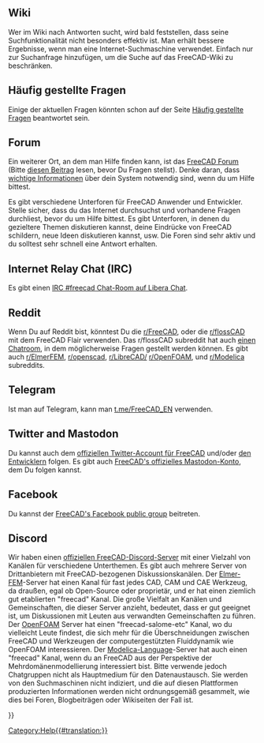 <languages/>

==Wiki==

Wer im Wiki nach Antworten sucht, wird bald feststellen, dass seine Suchfunktionalität nicht besonders effektiv ist. Man erhält bessere Ergebnisse, wenn man eine Internet-Suchmaschine verwendet. Einfach nur {{Value|site:wiki.freecad.org}} zur Suchanfrage hinzufügen, um die Suche auf das FreeCAD-Wiki zu beschränken.

<span id="FAQ"></span>
==Häufig gestellte Fragen==

Einige der aktuellen Fragen könnten schon auf der Seite [[Frequently_asked_questions/de|Häufig gestellte Fragen]] beantwortet sein.

==Forum==

Ein weiterer Ort, an dem man Hilfe finden kann, ist das [https://forum.freecad.org/viewforum.php?f=3  FreeCAD Forum] (Bitte [https://forum.freecad.org/viewtopic.php?f=3&t=2264 diesen Beitrag] lesen, bevor Du Fragen stellst). Denke daran, dass [[Important information/de|wichtige Informationen]] über dein System notwendig sind, wenn du um Hilfe bittest.

Es gibt verschiedene Unterforen für FreeCAD Anwender und Entwickler. Stelle sicher, dass du das Internet durchsuchst und vorhandene Fragen durchliest, bevor du um Hilfe bittest. Es gibt Unterforen, in denen du gezieltere Themen diskutieren kannst, deine Eindrücke von FreeCAD schildern, neue Ideen diskutieren kannst, usw. Die Foren sind sehr aktiv und du solltest sehr schnell eine Antwort erhalten.

==Internet Relay Chat (IRC)==

Es gibt einen [https://web.libera.chat/#freecad IRC #freecad Chat-Room auf Libera Chat].

==Reddit==

Wenn Du auf Reddit bist, könntest Du die [https://www.reddit.com/r/FreeCAD/ r/FreeCAD], oder die [https://www.reddit.com/r/flossCAD/ r/flossCAD] mit dem FreeCAD Flair verwenden. Das r/flossCAD subreddit hat auch [https://s.reddit.com/channel/300896_dfacaa912e069e3d3f7e55e5cedfb25483d8d68a einen Chatroom], in dem möglicherweise Fragen gestellt werden können. Es gibt auch [https://www.reddit.com/r/ElmerFEM/ r/ElmerFEM], [https://www.reddit.com/r/openscad/ r/openscad], [https://www.reddit.com/r/LibreCAD/ r/LibreCAD/] [https://www.reddit.com/r/OpenFOAM/ r/OpenFOAM], und [https://www.reddit.com/r/Modelica/ r/Modelica] subreddits.

==Telegram==

Ist man auf Telegram, kann man [https://t.me/FreeCAD_EN t.me/FreeCAD_EN] verwenden.

==Twitter and Mastodon==

Du kannst auch dem [https://twitter.com/FreeCADNews offiziellen Twitter-Account für FreeCAD] und/oder [https://twitter.com/fsfarimani/lists/freecad den Entwicklern] folgen. Es gibt auch [https://fosstodon.org/@FreeCAD FreeCAD's offizielles Mastodon-Konto], dem Du folgen kannst. 

==Facebook==

Du kannst der [https://www.facebook.com/groups/416491481766626 FreeCAD's Facebook public group] beitreten.

==Discord==

Wir haben einen [https://discord.gg/w2cTKGzccC offiziellen FreeCAD-Discord-Server] mit einer Vielzahl von Kanälen für verschiedene Unterthemen. Es gibt auch mehrere Server von Drittanbietern mit FreeCAD-bezogenen Diskussionskanälen. Der [https://discordapp.com/invite/NeZEBZn Elmer-FEM]-Server hat einen Kanal für fast jedes CAD, CAM und CAE Werkzeug, da draußen, egal ob Open-Source oder proprietär, und er hat einen ziemlich gut etablierten "freecad" Kanal. Die große Vielfalt an Kanälen und Gemeinschaften, die dieser Server anzieht, bedeutet, dass er gut geeignet ist, um Diskussionen mit Leuten aus verwandten Gemeinschaften zu führen. Der [https://discordapp.com/invite/P9p9eHn OpenFOAM] Server hat einen "freecad-salome-etc" Kanal, wo du vielleicht Leute findest, die sich mehr für die Überschneidungen zwischen FreeCAD und Werkzeugen der computergestützten Fluiddynamik wie OpenFOAM interessieren. Der [https://discordapp.com/invite/bp2yeYU Modelica-Language]-Server hat auch einen "freecad" Kanal, wenn du an FreeCAD aus der Perspektive der Mehrdomänenmodellierung interessiert bist. Bitte verwende jedoch Chatgruppen nicht als Hauptmedium für den Datenaustausch. Sie werden von den Suchmaschinen nicht indiziert, und die auf diesen Plattformen produzierten Informationen werden nicht ordnungsgemäß gesammelt, wie dies bei Foren, Blogbeiträgen oder Wikiseiten der Fall ist.


{{Userdocnavi{{#translation:}}}}
[[Category:Help{{#translation:}}]]
{{clear}}